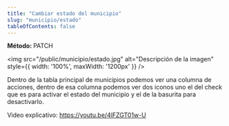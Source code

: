 ```yaml
---
title: "Cambiar estado del municipio"
slug: "municipio/estado"
tableOfContents: false
---
```



<p>
  <strong>Método: </strong>
  <span class="sl-badge note small astro-avdet4wd">PATCH</span>
</p>

<Tabs>
  <TabItem label="Endpoint">
    <ApiEndpoint url={`/admin/municipios`}/>
  </TabItem>
</Tabs>



<img src="/public/municipio/estado.jpg" alt="Descripción de la imagen" style={{ width: '100%', maxWidth: '1200px' }} />


Dentro de la tabla principal de municipios podemos ver una columna de acciones, dentro de esa columna podemos ver dos iconos 
uno el del check que es para activar el estado del municipio y el de la basurita para desactivarlo.

Video explicativo: https://youtu.be/4lFZGT01w-U


